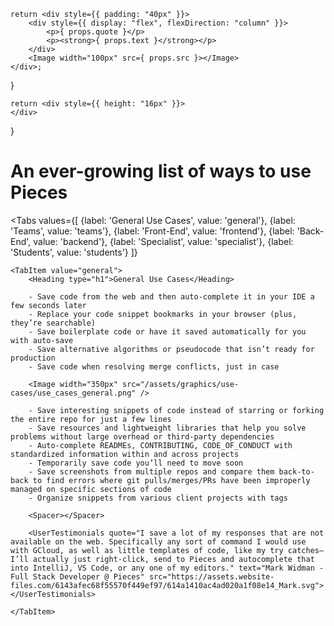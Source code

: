 
    return <div style={{ padding: "40px" }}>
        <div style={{ display: "flex", flexDirection: "column" }}>
            <p>{ props.quote }</p>
            <p><strong>{ props.text }</strong></p>
        </div>
        <Image width="100px" src={ props.src }></Image>
    </div>;
}

    return <div style={{ height: "16px" }}>
    </div>
}

# An ever-growing list of ways to use Pieces

<Tabs
    values={[
        {label: 'General Use Cases', value: 'general'},
        {label: 'Teams', value: 'teams'},
        {label: 'Front-End', value: 'frontend'},
        {label: 'Back-End', value: 'backend'},
        {label: 'Specialist', value: 'specialist'},
        {label: 'Students', value: 'students'}
    ]}
>
    <TabItem value="general">
        <Heading type="h1">General Use Cases</Heading>

        - Save code from the web and then auto-complete it in your IDE a few seconds later
        - Replace your code snippet bookmarks in your browser (plus, they’re searchable)
        - Save boilerplate code or have it saved automatically for you with auto-save
        - Save alternative algorithms or pseudocode that isn’t ready for production
        - Save code when resolving merge conflicts, just in case

        <Image width="350px" src="/assets/graphics/use-cases/use_cases_general.png" />

        - Save interesting snippets of code instead of starring or forking the entire repo for just a few lines
        - Save resources and lightweight libraries that help you solve problems without large overhead or third-party dependencies
        - Auto-complete READMEs, CONTRIBUTING, CODE_OF_CONDUCT with standardized information within and across projects
        - Temporarily save code you’ll need to move soon
        - Save screenshots from multiple repos and compare them back-to-back to find errors where git pulls/merges/PRs have been improperly managed on specific sections of code
        - Organize snippets from various client projects with tags

        <Spacer></Spacer>

        <UserTestimonials quote="I save a lot of my responses that are not available on the web. Specifically any sort of command I would use with GCloud, as well as little templates of code, like my try catches— I’ll actually just right-click, send to Pieces and autocomplete that into IntelliJ, VS Code, or any one of my editors." text="Mark Widman - Full Stack Developer @ Pieces" src="https://assets.website-files.com/6143afec68f55570f449ef97/614a1410ac4ad020a1f08e14_Mark.svg"></UserTestimonials>

    </TabItem>

</Tabs>